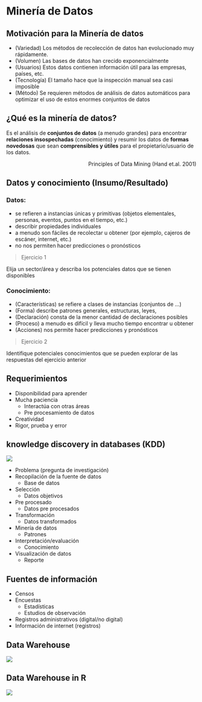 # Minería de Datos

## Motivación para la Minería de datos

  * (Variedad) Los métodos de recolección de datos han evolucionado muy rápidamente.
  * (Volumen) Las bases de datos han crecido exponencialmente
  * (Usuarios) Estos datos contienen información útil para las empresas, países, etc.
  * (Tecnología) El tamaño hace que la inspección manual sea casi imposible
  * (Método) Se requieren métodos de análisis de datos automáticos para optimizar el uso de estos enormes conjuntos de datos

## ¿Qué es la minería de datos?

Es el análisis de **conjuntos de datos** (a menudo grandes) para encontrar **relaciones insospechadas** (conocimiento) y resumir los datos de **formas novedosas** que sean **comprensibles y útiles** para el propietario/usuario de los datos.

<p style='text-align: right;'> Principles of Data Mining (Hand et.al. 2001) </p>

## Datos y conocimiento (Insumo/Resultado)

### Datos:

  * se refieren a instancias únicas y primitivas (objetos elementales, personas, eventos, puntos en el tiempo, etc.)
  * describir propiedades individuales
  * a menudo son fáciles de recolectar u obtener (por ejemplo, cajeros de escáner, internet, etc.)
  * no nos permiten hacer predicciones o pronósticos

> Ejercicio 1

Elija un sector/área y describa los potenciales datos que se tienen disponibles

### Conocimiento:

  * (Características) se refiere a clases de instancias (conjuntos de ...)
  * (Forma) describe patrones generales, estructuras, leyes,
  * (Declaración) consta de la menor cantidad de declaraciones posibles
  * (Proceso) a menudo es difícil y lleva mucho tiempo encontrar u obtener
  * (Acciones) nos permite hacer predicciones y pronósticos

> Ejercicio 2

Identifique potenciales conocimientos que se pueden explorar de las respuestas del ejercicio anterior

## Requerimientos

  * Disponibilidad para aprender 
  * Mucha paciencia
    - Interactúa con otras áreas
    - Pre procesamiento de datos 
  * Creatividad
  * Rigor, prueba y error

## knowledge discovery in databases (KDD)

![](images/f1.png)

  * Problema (pregunta de investigación) 
  * Recopilación de la fuente de datos
    + Base de datos
  * Selección 
    + Datos objetivos 
  * Pre procesado
    + Datos pre procesados
  * Transformación
    + Datos transformados
  * Minería de datos
    + Patrones
  * Interpretación/evaluación
    + Conocimiento
  * Visualización de datos
    + Reporte

## Fuentes de información

  * Censos
  * Encuestas
    + Estadísticas
    + Estudios de observación
  * Registros administrativos (digital/no digital)
  * Información de internet (registros)

## Data Warehouse

![](images/dataware.png)

## Data Warehouse in R

![](images/rdata.png)

